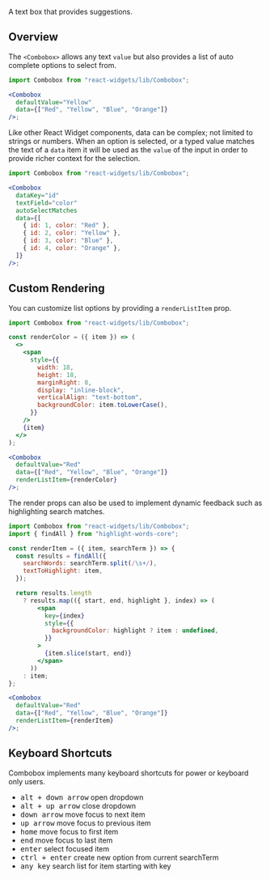 A text box that provides suggestions.

## Overview

The `<Combobox>` allows any text `value` but also provides a list of auto complete
options to select from.

```jsx
import Combobox from "react-widgets/lib/Combobox";

<Combobox
  defaultValue="Yellow"
  data={["Red", "Yellow", "Blue", "Orange"]}
/>;
```

Like other React Widget components, data can be complex; not limited to
strings or numbers. When an option is selected, or a typed value matches the
text of a `data` item it will be used as the `value` of the input in order
to provide richer context for the selection.

```jsx
import Combobox from "react-widgets/lib/Combobox";

<Combobox
  dataKey="id"
  textField="color"
  autoSelectMatches
  data={[
    { id: 1, color: "Red" },
    { id: 2, color: "Yellow" },
    { id: 3, color: "Blue" },
    { id: 4, color: "Orange" },
  ]}
/>;
```

## Custom Rendering

You can customize list options by providing a `renderListItem` prop.

```jsx
import Combobox from "react-widgets/lib/Combobox";

const renderColor = ({ item }) => (
  <>
    <span
      style={{
        width: 18,
        height: 18,
        marginRight: 8,
        display: "inline-block",
        verticalAlign: "text-bottom",
        backgroundColor: item.toLowerCase(),
      }}
    />
    {item}
  </>
);

<Combobox
  defaultValue="Red"
  data={["Red", "Yellow", "Blue", "Orange"]}
  renderListItem={renderColor}
/>;
```

The render props can also be used to implement dynamic feedback such as highlighting
search matches.

```jsx showImports
import Combobox from "react-widgets/lib/Combobox";
import { findAll } from "highlight-words-core";

const renderItem = ({ item, searchTerm }) => {
  const results = findAll({
    searchWords: searchTerm.split(/\s+/),
    textToHighlight: item,
  });

  return results.length
    ? results.map(({ start, end, highlight }, index) => (
        <span
          key={index}
          style={{
            backgroundColor: highlight ? item : undefined,
          }}
        >
          {item.slice(start, end)}
        </span>
      ))
    : item;
};

<Combobox
  defaultValue="Red"
  data={["Red", "Yellow", "Blue", "Orange"]}
  renderListItem={renderItem}
/>;
```

## Keyboard Shortcuts

Combobox implements many keyboard shortcuts for power or keyboard only users.

- <kbd>alt + down arrow</kbd> open dropdown
- <kbd>alt + up arrow</kbd> close dropdown
- <kbd>down arrow</kbd> move focus to next item
- <kbd>up arrow</kbd> move focus to previous item
- <kbd>home</kbd> move focus to first item
- <kbd>end</kbd> move focus to last item
- <kbd>enter</kbd> select focused item
- <kbd>ctrl + enter</kbd> create new option from current searchTerm
- <kbd>any key</kbd> search list for item starting with key
